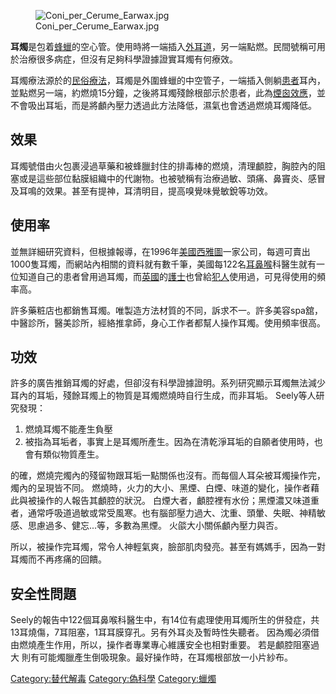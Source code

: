 {{unreferenced|time=2019-12-13T06:53:29+00:00}}
{{medical}}
[[File:Coni_per_Cerume_Earwax.jpg|thumb]]

{{替代医学系统}}

'''耳燭'''是包着[[蜂蠟|蜂蠟]]的空心管。使用時將一端插入[[外耳道|外耳道]]，另一端點燃。民間號稱可用於治療很多病症，但沒有足夠科學證據證實耳燭有何療效。

耳燭療法源於{{fact|[[希臘|希臘]]、[[埃及|埃及]]、[[西藏|西藏]]及[[北美洲|北美洲]]}}的[[民俗療法|民俗療法]]，耳燭是外圍蜂蠟的中空管子，一端插入側躺[[患者|患者]]耳內，並點燃另一端，約燃燒15分鐘，之後將耳燭殘餘根部示於患者，此為[[煙囪效應|煙囪效應]]，並不會吸出耳垢，而是將顱內壓力透過此方法降低，濕氣也會透過燃燒耳燭降低。

==效果==
耳燭號借由火包裹浸過草藥和被蜂臘封住的排毒棒的燃燒，清理顱腔，胸腔內的阻塞或是這些部位黏膜組織中的代謝物。也被號稱有治療過敏、頭痛、鼻竇炎、感冒及耳鳴的效果。甚至有提神，耳清明目，提高嗅覺味覺敏銳等功效。

==使用率==
並無詳細研究資料，但根據報導，在1996年[[美國|美國]][[西雅圖|西雅圖]]一家公司，每週可賣出1000隻耳燭，而網站內相關的資料就有數千筆，美國每122名[[耳鼻喉|耳鼻喉]]科醫生就有一位知道自己的患者曾用過耳燭，而[[英國|英國]]的[[護士|護士]]也曾給[[犯人|犯人]]使用過，可見得使用的頻率高。

許多藥粧店也都銷售耳燭。唯製造方法材質的不同，訴求不一。許多美容spa舘，中醫診所，醫美診所，經絡推拿師，身心工作者都幫人操作耳燭。使用頻率很高。

==功效==
許多的廣告推銷耳燭的好處，但卻沒有科學證據證明。系列研究顯示耳燭無法減少耳內的耳垢，殘餘耳燭上的物質是耳燭燃燒時自行生成，而非耳垢。
Seely等人研究發現：
#燃燒耳燭不能產生負壓
#被指為耳垢者，事實上是耳燭所產生。因為在清乾淨耳垢的自願者使用時，也會有類似物質產生。

的確，燃燒完燭內的殘留物跟耳垢一點關係也沒有。而每個人耳朵被耳燭操作完，燭內的呈現皆不同。
燃燒時，火力的大小、黑煙、白煙、味道的變化，操作者藉此與被操作的人報告其顱腔的狀況。
白煙大者，顱腔裡有水份；黑煙濃又味道重者，通常呼吸道過敏或常受風寒。也有腦部壓力過大、沈重、頭暈、失眠、神精敏感、思慮過多、健忘...等，多數為黑煙。
火燄大小關係顱內壓力與否。

所以，被操作完耳燭，常令人神輕氣爽，臉部肌肉發亮。甚至有媽媽手，因為一對耳燭而不再疼痛的回饋。

==安全性問題==
Seely的報告中122個耳鼻喉科醫生中，有14位有處理使用耳燭所生的併發症，共13耳燒傷，7耳阻塞，1耳耳膜穿孔。另有外耳炎及暫時性失聽者。
因為燭必須借由燃燒產生作用，所以，操作者專業專心維護安全也相對重要。
若是顱腔阻塞過大 則有可能燭臘產生倒吸現象。最好操作時，在耳燭根部放一小片紗布。
{{Pseudoscience}}

[[Category:替代解毒|Category:替代解毒]]
[[Category:偽科學|Category:偽科學]]
[[Category:蠟燭|Category:蠟燭]]